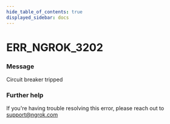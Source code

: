 ```yaml
---
hide_table_of_contents: true
displayed_sidebar: docs
---
```



# ERR_NGROK_3202

### Message

Circuit breaker tripped

### Further help

If you're having trouble resolving this error, please reach out to [support@ngrok.com](mailto:support@ngrok.com?subject=Help%20with%20ERR_NGROK_3202)

<ErrorDetails error="err_ngrok_3202" />
